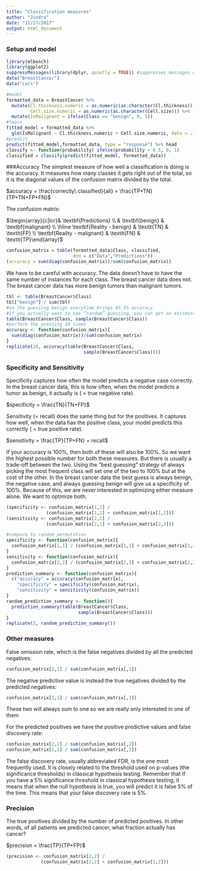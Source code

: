 ```yaml
---
title: "Classification measures"
author: "Jindra"
date: "11/27/2017"
output: html_document
---
```

### Setup and model
```r
library(mlbench)
library(ggplot2)
suppressMessages(library(dplyr, quietly = TRUE)) #suppresses messages even in knitted documents
data("BreastCancer")
data("cars")

#model
formatted_data = BreastCancer %>%
  mutate(Cl.thickness.numeric = as.numeric(as.character(Cl.thickness)),
         Cell.size.numeric = as.numeric(as.character(Cell.size))) %>%
  mutate(IsMalignant = ifelse(Class == "benign", 0, 1))
#learn
fitted_model = formatted_data %>%
  glm(IsMalignant ~ Cl.thickness.numeric + Cell.size.numeric, data = .)
#predict
predict(fitted_model,formatted_data, type = "response") %>% head
classify <- function(probability) ifelse(probability < 0.5, 0, 1)
classified = classify(predict(fitted_model, formatted_data))
```

###Accuracy
The simplest measure of how well a classification is doing is the accuracy. It measures how many classes it gets right out of the total, so it is the diagonal values of the confusion matrix divided by the total.

$accuracy = \frac{correctly\ classified}{all} = \frac{TP+TN}{TP+TN+FP+FN}$

The confusion matrix:

$\begin{array}{c|lcr}&  \textbf{Predictions} \\ & \textbf{benign} & \textbf{malignant} \\ \hline \textbf{Reality -  benign} & \textit{TN} & \textit{FP} \\ \textbf{Reality - malignant} & \textit{FN} & \textit{TP}\end{array}$
```r
confusion_matrix = table(formatted_data$Class, classified,
                         dnn = c("Data","Predictions"))
(accuracy = sum(diag(confusion_matrix))/sum(confusion_matrix))
```

We have to be careful with accuracy. The data doesn’t have to have the same number of instances for each class. The breast cancer data does not. The breast cancer data has more benign tumors than malignant tumors.
```r
tbl <- table(BreastCancer$Class)
tbl["benign"] / sum(tbl)
#so the guessing benign everytime brings 65.5% accuracy
#If you actually want to see “random” guessing, you can get an estimate of this by simply permuting the classes in the data. The function sample() can do this
table(BreastCancer$Class, sample(BreastCancer$Class))
#perform the guessing 10 times
accuracy <- function(confusion_matrix){
  sum(diag(confusion_matrix))/sum(confusion_matrix)
}
replicate(10, accuracy(table(BreastCancer$Class,
                             sample(BreastCancer$Class))))
```

### Specificity and Sensitivity
Specificity captures how often the model predicts a negative case correctly. In the breast cancer data, this is how often, when the model predicts a tumor as benign, it actually is ( = true negative rate).

$specificity = \frac{TN}{TN+FP}$

Sensitivity (= recall) does the same thing but for the positives. It captures how well, when the data has the positive class, your model predicts this correctly ( = true positive rate).

$sensitivity = \frac{TP}{TP+FN} = recall$

If your accuracy is 100%, then both of these will also be 100%. So we want the highest possible number for both these measures. But there is usually a trade-off between the two. Using the “best guessing” strategy of always picking the most frequent class will set one of the two to 100% but at the cost of the other. 
In the breast cancer data the best guess is always benign, the negative case, and always guessing benign will give us a specificity of 100%. Because of this, we are never interested in optimizing either measure alone. We want to optimize both.
```r
(specificity <- confusion_matrix[1,1] /
               (confusion_matrix[1,1] + confusion_matrix[1,2]))
(sensitivity <- confusion_matrix[2,2] /
               (confusion_matrix[2,1] + confusion_matrix[2,2]))

#compare to random permutation
specificity <- function(confusion_matrix){
  confusion_matrix[1,1] / (confusion_matrix[1,1] + confusion_matrix[1,2])
}
sensitivity <- function(confusion_matrix){
  confusion_matrix[2,2] / (confusion_matrix[2,1] + confusion_matrix[2,2])
}
prediction_summary <- function(confusion_matrix){
  c("accuracy" = accuracy(confusion_matrix),
    "specificity" = specificity(confusion_matrix),
    "sensitivity" = sensitivity(confusion_matrix))
}
random_prediction_summary <- function(){
  prediction_summary(table(BreastCancer$Class, 
                           sample(BreastCancer$Class)))
}
replicate(3, random_prediction_summary())
```

### Other measures
False omission rate, which is the false negatives divided by all the predicted negatives:
```r
confusion_matrix[2,1] / sum(confusion_matrix[,1])
```

The negative predictive value is instead the true negatives divided by the predicted negatives:
```r
confusion_matrix[1,1] / sum(confusion_matrix[,1])
```
These two will always sum to one so we are really only interested in one of them

For the predicted positives we have the positive predictive values and false discovery rate:
```r
confusion_matrix[2,2] / sum(confusion_matrix[,2])
confusion_matrix[1,2] / sum(confusion_matrix[,2])
```
The false discovery rate, usually abbreviated FDR, is the one most frequently used. It is closely related to the threshold used on p-values (the significance thresholds) in classical hypothesis testing.
Remember that if you have a 5% significance threshold in classical hypothesis testing, it means that when the null hypothesis is true, you will predict it is false 5% of the time. This means that your false discovery rate is 5%.

### Precision
The true positives divided by the number of predicted positives. In other words, of all patients we predicted cancer, what fraction actually has cancer?

$precision = \frac{TP}{TP+FP}$
```r
(precision <- confusion_matrix[2,2] /
             (confusion_matrix[2,2] + confusion_matrix[1,2]))
```

